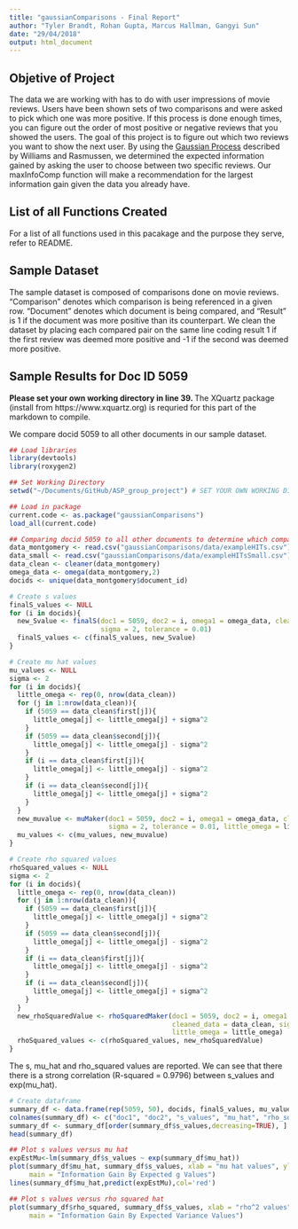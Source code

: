 ```yaml
---
title: "gaussianComparisons - Final Report"
author: "Tyler Brandt, Rohan Gupta, Marcus Hallman, Gangyi Sun"
date: "29/04/2018"
output: html_document
---
```


## Objetive of Project 

The data we are working with has to do with user impressions of movie reviews. Users have been shown sets of two comparisons and were asked to pick which one was more positive. If this process is done enough times, you can figure out the order of most positive or negative reviews that you showed the users. The goal of this project is to figure out which two reviews you want to show the next user. By using the [Gaussian Process](http://www.gaussianprocess.org/gpml/chapters/RW.pdf) described by Williams and Rasmussen, we determined the expected information gained by asking the user to choose between two specific reviews. Our maxInfoComp function will make a recommendation for the largest information gain given the data you already have.



## List of all Functions Created 

For a list of all functions used in this pacakage and the purpose they serve, refer to README. 



## Sample Dataset 

The sample dataset is composed of comparisons done on movie reviews. "Comparison" denotes which comparison is being referenced in a given row. "Document" denotes which document is being compared, and "Result" is 1 if the document was more positive than its counterpart. We clean the dataset by placing each compared pair on the same line coding result 1 if the first review was deemed more positive and -1 if the second was deemed more positive.



## Sample Results for Doc ID 5059 
**Please set your own working directory in line 39.
**The XQuartz package (install from https://www.xquartz.org) is requried for this part of the markdown to compile. 

We compare docid 5059 to all other documents in our sample dataset. 

```r

## Load libraries
library(devtools)
library(roxygen2)

## Set Working Directory 
setwd("~/Documents/GitHub/ASP_group_project") # SET YOUR OWN WORKING DIRECTORY 

## Load in package 
current.code <- as.package("gaussianComparisons")
load_all(current.code)

## Comparing docid 5059 to all other documents to determine which comparisons will be most informative
data_montgomery <- read.csv("gaussianComparisons/data/exampleHITs.csv")
data_small <- read.csv("gaussianComparisons/data/exampleHITsSmall.csv")
data_clean <- cleaner(data_montgomery)
omega_data <- omega(data_montgomery,2)
docids <- unique(data_montgomery$document_id)

# Create s values
finalS_values <- NULL
for (i in docids){
  new_Svalue <- finalS(doc1 = 5059, doc2 = i, omega1 = omega_data, cleaned_data = data_clean,
                       sigma = 2, tolerance = 0.01)
  finalS_values <- c(finalS_values, new_Svalue)
}

# Create mu hat values
mu_values <- NULL
sigma <- 2
for (i in docids){
  little_omega <- rep(0, nrow(data_clean))
  for (j in 1:nrow(data_clean)){
    if (5059 == data_clean$first[j]){
      little_omega[j] <- little_omega[j] + sigma^2
    }
    if (5059 == data_clean$second[j]){
      little_omega[j] <- little_omega[j] - sigma^2
    }
    if (i == data_clean$first[j]){
      little_omega[j] <- little_omega[j] - sigma^2
    }
    if (i == data_clean$second[j]){
      little_omega[j] <- little_omega[j] + sigma^2
    }
  }
  new_muvalue <- muMaker(doc1 = 5059, doc2 = i, omega1 = omega_data, cleaned_data = data_clean,
                         sigma = 2, tolerance = 0.01, little_omega = little_omega)
  mu_values <- c(mu_values, new_muvalue)
}

# Create rho squared values
rhoSquared_values <- NULL
sigma <- 2
for (i in docids){
  little_omega <- rep(0, nrow(data_clean))
  for (j in 1:nrow(data_clean)){
    if (5059 == data_clean$first[j]){
      little_omega[j] <- little_omega[j] + sigma^2
    }
    if (5059 == data_clean$second[j]){
      little_omega[j] <- little_omega[j] - sigma^2
    }
    if (i == data_clean$first[j]){
      little_omega[j] <- little_omega[j] - sigma^2
    }
    if (i == data_clean$second[j]){
      little_omega[j] <- little_omega[j] + sigma^2
    }
  }
  new_rhoSquaredValue <- rhoSquaredMaker(doc1 = 5059, doc2 = i, omega1 = omega_data,
                                         cleaned_data = data_clean, sigma = 2, tolerance = 0.01,
                                         little_omega = little_omega)
  rhoSquared_values <- c(rhoSquared_values, new_rhoSquaredValue)
}

```

The s, mu_hat and rho_squared values are reported.
We can see that there there is a strong correlation (R-squared = 0.9796) between s_values and exp(mu_hat).
```r
# Create dataframe
summary_df <- data.frame(rep(5059, 50), docids, finalS_values, mu_values, rhoSquared_values)
colnames(summary_df) <- c("doc1", "doc2", "s_values", "mu_hat", "rho_squared")
summary_df <- summary_df[order(summary_df$s_values,decreasing=TRUE), ]
head(summary_df)

## Plot s values versus mu hat
expEstMu<-lm(summary_df$s_values ~ exp(summary_df$mu_hat))
plot(summary_df$mu_hat, summary_df$s_values, xlab = "mu hat values", ylab = "s values",
     main = "Information Gain By Expected g Values")
lines(summary_df$mu_hat,predict(expEstMu),col='red')

## Plot s values versus rho squared hat
plot(summary_df$rho_squared, summary_df$s_values, xlab = "rho^2 values", ylab = "s values",
     main = "Information Gain By Expected Variance Values")

``` 




